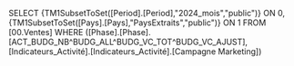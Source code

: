 SELECT {TM1SubsetToSet([Period].[Period],"2024_mois","public")} ON 0, {TM1SubsetToSet([Pays].[Pays],"PaysExtraits","public")} ON 1 FROM [00.Ventes] WHERE ([Phase].[Phase].[ACT_BUDG_NB^BUDG_ALL^BUDG_VC_TOT^BUDG_VC_AJUST], [Indicateurs_Activité].[Indicateurs_Activité].[Campagne Marketing])